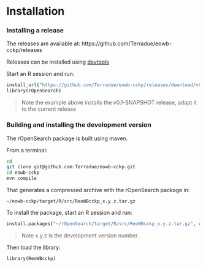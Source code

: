 # Installation

### Installing a release

The releases are available at: https://github.com/Terradue/eowb-cckp/releases

Releases can be installed using [devtools](http://www.rstudio.com/products/rpackages/devtools/)

Start an R session and run:

```coffee
install_url("https://github.com/Terradue/eowb-cckp/releases/download/v0.1-SNAPSHOT/ReoWBcckp_0.1.0.tar.gz")
library(rOpenSearch)
```


> Note the example above installs the v0.1-SNAPSHOT release, adapt it to the current release

### Building and installing the development version

The rOpenSearch package is built using maven.

From a terminal: 

```bash
cd
git clone git@github.com:Terradue/eowb-cckp.git
cd eowb-cckp
mvn compile
```

That generates a compressed archive with the rOpenSearch package in:

```
~/eowb-cckp/target/R/src/ReoWBcckp_x.y.z.tar.gz
```
To install the package, start an R session and run:

```coffee
install.packages("~/rOpenSearch/target/R/src/ReoWBcckp_x.y.z.tar.gz", repos=NULL, type="source")
```

> Note x.y.z is the development version number.

Then load the library:

```coffee
library(ReoWBcckp)
```

